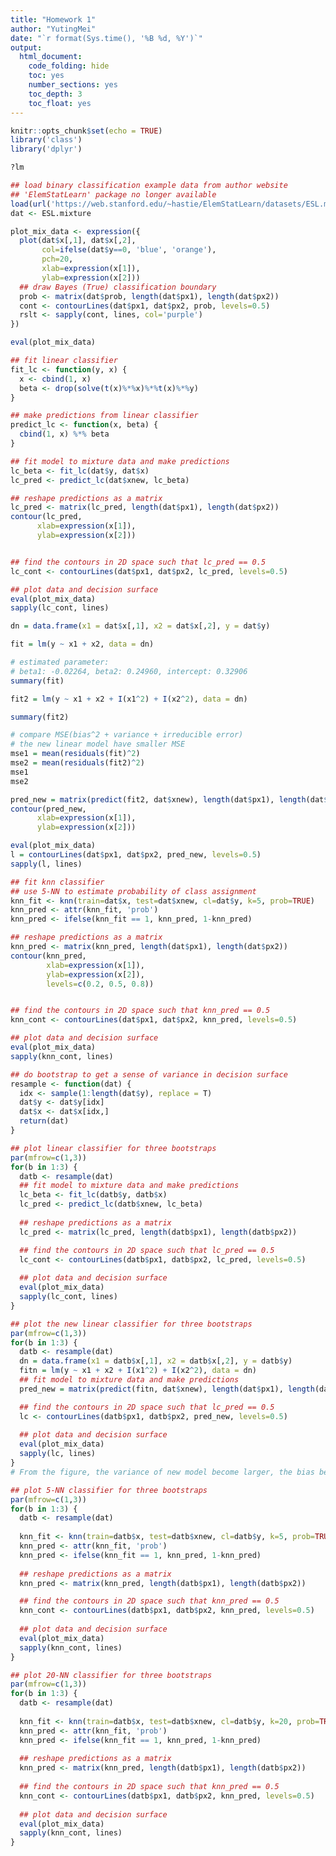```yaml
---
title: "Homework 1"
author: "YutingMei"
date: "`r format(Sys.time(), '%B %d, %Y')`"
output:
  html_document:
    code_folding: hide
    toc: yes
    number_sections: yes
    toc_depth: 3
    toc_float: yes
---
```


```r
knitr::opts_chunk$set(echo = TRUE)
library('class')
library('dplyr')
```

```r
?lm
```

```r
## load binary classification example data from author website 
## 'ElemStatLearn' package no longer available
load(url('https://web.stanford.edu/~hastie/ElemStatLearn/datasets/ESL.mixture.rda'))
dat <- ESL.mixture
```

```r

plot_mix_data <- expression({
  plot(dat$x[,1], dat$x[,2],
       col=ifelse(dat$y==0, 'blue', 'orange'),
       pch=20,
       xlab=expression(x[1]),
       ylab=expression(x[2]))
  ## draw Bayes (True) classification boundary
  prob <- matrix(dat$prob, length(dat$px1), length(dat$px2))
  cont <- contourLines(dat$px1, dat$px2, prob, levels=0.5)
  rslt <- sapply(cont, lines, col='purple')
})

eval(plot_mix_data)
```


```r
## fit linear classifier
fit_lc <- function(y, x) {
  x <- cbind(1, x)
  beta <- drop(solve(t(x)%*%x)%*%t(x)%*%y)
}

## make predictions from linear classifier
predict_lc <- function(x, beta) {
  cbind(1, x) %*% beta
}

## fit model to mixture data and make predictions
lc_beta <- fit_lc(dat$y, dat$x)
lc_pred <- predict_lc(dat$xnew, lc_beta)

## reshape predictions as a matrix
lc_pred <- matrix(lc_pred, length(dat$px1), length(dat$px2))
contour(lc_pred,
      xlab=expression(x[1]),
      ylab=expression(x[2]))


## find the contours in 2D space such that lc_pred == 0.5
lc_cont <- contourLines(dat$px1, dat$px2, lc_pred, levels=0.5)

## plot data and decision surface
eval(plot_mix_data)
sapply(lc_cont, lines)
```

```r
dn = data.frame(x1 = dat$x[,1], x2 = dat$x[,2], y = dat$y)
```

```r
fit = lm(y ~ x1 + x2, data = dn)
```

```r
# estimated parameter:
# beta1: -0.02264, beta2: 0.24960, intercept: 0.32906
summary(fit)
```

```r
fit2 = lm(y ~ x1 + x2 + I(x1^2) + I(x2^2), data = dn)
```

```r
summary(fit2)
```

```r
# compare MSE(bias^2 + variance + irreducible error)
# the new linear model have smaller MSE
mse1 = mean(residuals(fit)^2)
mse2 = mean(residuals(fit2)^2)
mse1
mse2
```

```r
pred_new = matrix(predict(fit2, dat$xnew), length(dat$px1), length(dat$px2))
contour(pred_new,
      xlab=expression(x[1]),
      ylab=expression(x[2]))

eval(plot_mix_data)
l = contourLines(dat$px1, dat$px2, pred_new, levels=0.5)
sapply(l, lines)
```


```r
## fit knn classifier
## use 5-NN to estimate probability of class assignment
knn_fit <- knn(train=dat$x, test=dat$xnew, cl=dat$y, k=5, prob=TRUE)
knn_pred <- attr(knn_fit, 'prob')
knn_pred <- ifelse(knn_fit == 1, knn_pred, 1-knn_pred)

## reshape predictions as a matrix
knn_pred <- matrix(knn_pred, length(dat$px1), length(dat$px2))
contour(knn_pred,
        xlab=expression(x[1]),
        ylab=expression(x[2]),
        levels=c(0.2, 0.5, 0.8))


## find the contours in 2D space such that knn_pred == 0.5
knn_cont <- contourLines(dat$px1, dat$px2, knn_pred, levels=0.5)

## plot data and decision surface
eval(plot_mix_data)
sapply(knn_cont, lines)
```

```r
## do bootstrap to get a sense of variance in decision surface
resample <- function(dat) {
  idx <- sample(1:length(dat$y), replace = T)
  dat$y <- dat$y[idx]
  dat$x <- dat$x[idx,]
  return(dat)
}
```

```r
## plot linear classifier for three bootstraps
par(mfrow=c(1,3))
for(b in 1:3) {
  datb <- resample(dat)
  ## fit model to mixture data and make predictions
  lc_beta <- fit_lc(datb$y, datb$x)
  lc_pred <- predict_lc(datb$xnew, lc_beta)
  
  ## reshape predictions as a matrix
  lc_pred <- matrix(lc_pred, length(datb$px1), length(datb$px2))

  ## find the contours in 2D space such that lc_pred == 0.5
  lc_cont <- contourLines(datb$px1, datb$px2, lc_pred, levels=0.5)
  
  ## plot data and decision surface
  eval(plot_mix_data)
  sapply(lc_cont, lines)
}
```


```r
## plot the new linear classifier for three bootstraps
par(mfrow=c(1,3))
for(b in 1:3) {
  datb <- resample(dat)
  dn = data.frame(x1 = datb$x[,1], x2 = datb$x[,2], y = datb$y)
  fitn = lm(y ~ x1 + x2 + I(x1^2) + I(x2^2), data = dn)
  ## fit model to mixture data and make predictions
  pred_new = matrix(predict(fitn, dat$xnew), length(dat$px1), length(dat$px2))

  ## find the contours in 2D space such that lc_pred == 0.5
  lc <- contourLines(datb$px1, datb$px2, pred_new, levels=0.5)
  
  ## plot data and decision surface
  eval(plot_mix_data)
  sapply(lc, lines)
}
# From the figure, the variance of new model become larger, the bias become smaller
```

```r
## plot 5-NN classifier for three bootstraps
par(mfrow=c(1,3))
for(b in 1:3) {
  datb <- resample(dat)
  
  knn_fit <- knn(train=datb$x, test=datb$xnew, cl=datb$y, k=5, prob=TRUE)
  knn_pred <- attr(knn_fit, 'prob')
  knn_pred <- ifelse(knn_fit == 1, knn_pred, 1-knn_pred)
  
  ## reshape predictions as a matrix
  knn_pred <- matrix(knn_pred, length(datb$px1), length(datb$px2))

  ## find the contours in 2D space such that knn_pred == 0.5
  knn_cont <- contourLines(datb$px1, datb$px2, knn_pred, levels=0.5)
  
  ## plot data and decision surface
  eval(plot_mix_data)
  sapply(knn_cont, lines)
}

## plot 20-NN classifier for three bootstraps
par(mfrow=c(1,3))
for(b in 1:3) {
  datb <- resample(dat)
  
  knn_fit <- knn(train=datb$x, test=datb$xnew, cl=datb$y, k=20, prob=TRUE)
  knn_pred <- attr(knn_fit, 'prob')
  knn_pred <- ifelse(knn_fit == 1, knn_pred, 1-knn_pred)
  
  ## reshape predictions as a matrix
  knn_pred <- matrix(knn_pred, length(datb$px1), length(datb$px2))
  
  ## find the contours in 2D space such that knn_pred == 0.5
  knn_cont <- contourLines(datb$px1, datb$px2, knn_pred, levels=0.5)
  
  ## plot data and decision surface
  eval(plot_mix_data)
  sapply(knn_cont, lines)
}
```

